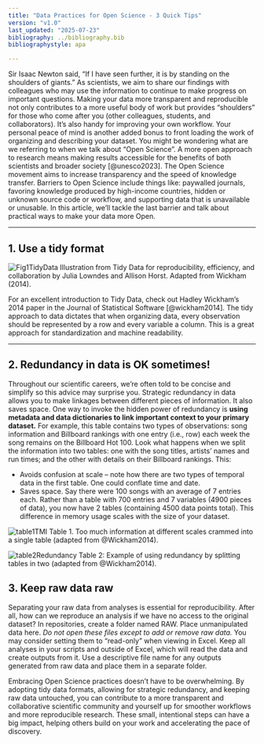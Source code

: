 ```yaml
---
title: "Data Practices for Open Science - 3 Quick Tips"
version: "v1.0"
last_updated: "2025-07-23"
bibliography: ../bibliography.bib
bibliographystyle: apa

---
```


Sir Isaac Newton said, “If I have seen further, it is by standing on the shoulders of giants.” As scientists, we aim to share our findings with colleagues who may use the information to continue to make progress on important questions. Making your data more transparent and reproducible not only contributes to a more useful body of work but provides “shoulders” for those who come after you (other colleagues, students, and collaborators). It’s also handy for improving your own workflow. Your personal peace of mind is another added bonus to front loading the work of organizing and describing your dataset. 
You might be wondering what are we referring to when we talk about “Open Science”. A more open approach to research means making results accessible for the benefits of both scientists and broader society [@unesco2023]. The Open Science movement aims to increase transparency and the speed of knowledge transfer. Barriers to Open Science include things like: paywalled journals, favoring knowledge produced by high-income countries, hidden or unknown source code or workflow, and supporting data that is unavailable or unusable. In this article, we’ll tackle the last barrier and talk about practical ways to make your data more Open. 


---

## 1. Use a tidy format 

![Fig1TidyData](../images/dataPracticesImages/fig1TidyData.png) 
Illustration from Tidy Data for reproducibility, efficiency, and collaboration by Julia Lowndes and Allison Horst. Adapted from Wickham (2014). 

For an excellent introduction to Tidy Data, check out Hadley Wickham’s 2014 paper in the Journal of Statistical Software [@wickham2014]. The tidy approach to data dictates that when organizing data, every observation should be represented by a row and every variable a column. This is a great approach for standardization and machine readability. 

---

## 2. Redundancy in data is OK sometimes!

Throughout our scientific careers, we’re often told to be concise and simplify so this advice may surprise you. Strategic redundancy in data allows you to make linkages between different pieces of information. It also saves space. 
One way to invoke the hidden power of redundancy is **using metadata and data dictionaries to link important context to your primary dataset.** For example, this table contains two types of observations: song information and Billboard rankings with one entry (i.e., row) each week the song remains on the Billboard Hot 100. Look what happens when we split the information into two tables: one with the song titles, artists’ names and run times; and the other with details on their Billboard rankings. This:

-	Avoids confusion at scale – note how there are two types of temporal data in the first table. One could conflate time and date.
-	Saves space. Say there were 100 songs with an average of 7 entries each. Rather than a table with 700 entries and 7 variables (4900 pieces of data), you now have 2 tables (containing 4500 data points total). This difference in memory usage scales with the size of your dataset. 


![table1TMI](../images/dataPracticesImages/table1TMI.png)
Table 1. Too much information at different scales crammed into a single table (adapted from @Wickham2014).

![table2Redundancy](../images/dataPracticesImages/table2Redundancy.png)
Table 2: Example of using redundancy by splitting tables in two (adapted from @Wickham2014).

## 3. Keep raw data raw

Separating your raw data from analyses is essential for reproducibility. After all, how can we reproduce an analysis if we have no access to the original dataset? In repositories, create a folder named RAW. Place unmanipulated data here. *Do not open these files except to add or remove raw data.* You may consider setting them to “read-only” when viewing in Excel. Keep all analyses in your scripts and outside of Excel, which will read the data and create outputs from it. Use a descriptive file name for any outputs generated from raw data and place them in a separate folder. 

Embracing Open Science practices doesn’t have to be overwhelming. By adopting tidy data formats, allowing for strategic redundancy, and keeping raw data untouched, you can contribute to a more transparent and collaborative scientific community and yourself up for smoother workflows and more reproducible research. These small, intentional steps can have a big impact, helping others build on your work and accelerating the pace of discovery.

